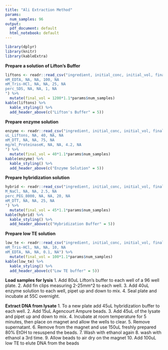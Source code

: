 ```yaml
---
title: "Ali Extraction Method"
params:
  num_samples: 96
output:
  pdf_document: default
  html_notebook: default
---
```


```r
library(dplyr)
library(knitr)
library(kableExtra)
```

**Prepare a solution of Lifton's Buffer**
```r
liftons <- readr::read_csv("ingredient, initial_conc, initial_vol, final_conc, final_vol
mM_EDTA, NA, NA, 100, NA
mM_Tris-HCl, NA, NA, 25, NA
perc_SDS, NA, NA, 1, NA
") %>% 
  mutate(final_vol = 1200*1.1*params$num_samples)
kable(liftons) %>%
  kable_styling() %>%
  add_header_above(c("Lifton's Buffer" = 5))
```
**Prepare enzyme solution**
```r
enzyme <- readr::read_csv("ingredient, initial_conc, initial_vol, final_conc, final_vol
uL_Liftons, NA, 40, NA, NA
mM_DTT, NA, NA, 75, NA
mg/ml_ProteinaseK, NA, NA, 4.2, NA
") %>% 
  mutate(final_vol = 40*1.1*params$num_samples)
kable(enzyme) %>%
  kable_styling() %>%
  add_header_above(c("Enzyme Solution" = 5))
```
**Prepare hybridization solution**
```r
hybrid <- readr::read_csv("ingredient, initial_conc, initial_vol, final_conc, final_vol
M_NaCl, NA, NA, 2.5, NA
perc_PEG_8000, NA, NA, 20, NA
mM_DTT, NA, NA, 25, NA
") %>% 
  mutate(final_vol = 45*1.1*params$num_samples)
kable(hybrid) %>%
  kable_styling() %>%
  add_header_above(c("Hybridization Buffer" = 5))
```
**Prepare low TE solution**
```r
low_te <- readr::read_csv("ingredient, initial_conc, initial_vol, final_conc, final_vol
mM_Tris-HCl, NA, NA, 10, NA
mM_EDTA, NA, NA, 0.1, NA") %>% 
  mutate(final_vol = 100*1.1*params$num_samples)
kable(low_te) %>%
  kable_styling() %>%
  add_header_above(c("Low TE buffer" = 5))
```
**Load samples for lysis**
1. Add 80uL Lifton's buffer to each well of a 96 well plate.
2. Add fin clips measuring 2-25mm^2 to each well.
3. Add 40uL enzyme solution to each well, pipet up and down to mix.
4. Seal plate and incubate at 55C overnight.

**Extract DNA from lysate**
1. To a new plate add 45uL hybridization buffer to each well.
2. Add 15uL Agencourt Ampure beads.
3. Add 45uL of the lysate and pipet up and down to mix.
4. Incubate at room temperature for 5 minutes, then place on magnet and allow the wells to clear.
5.  Remove supernatant.
6. Remove from the magnet and use 150uL freshly prepared 80% EtOH to resuspend the beads.
7. Wash with ethanol again
8. wash with ethanol a 3rd time.
9. Allow beads to air dry on the magnet 
10. Add 100uL low TE to elute DNA from the beads
